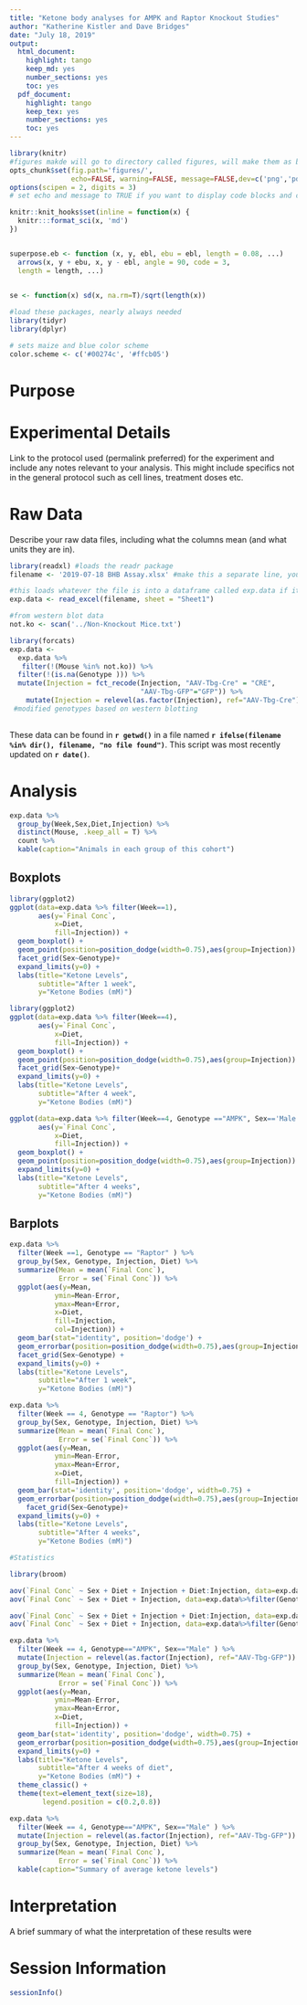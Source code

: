 ```yaml
---
title: "Ketone body analyses for AMPK and Raptor Knockout Studies"
author: "Katherine Kistler and Dave Bridges"
date: "July 18, 2019"
output:
  html_document:
    highlight: tango
    keep_md: yes
    number_sections: yes
    toc: yes
  pdf_document:
    highlight: tango
    keep_tex: yes
    number_sections: yes
    toc: yes
---
```


```r
library(knitr)
#figures makde will go to directory called figures, will make them as both png and pdf files 
opts_chunk$set(fig.path='figures/',
               echo=FALSE, warning=FALSE, message=FALSE,dev=c('png','pdf'))
options(scipen = 2, digits = 3)
# set echo and message to TRUE if you want to display code blocks and code output respectively

knitr::knit_hooks$set(inline = function(x) {
  knitr:::format_sci(x, 'md')
})


superpose.eb <- function (x, y, ebl, ebu = ebl, length = 0.08, ...)
  arrows(x, y + ebu, x, y - ebl, angle = 90, code = 3,
  length = length, ...)

  
se <- function(x) sd(x, na.rm=T)/sqrt(length(x))

#load these packages, nearly always needed
library(tidyr)
library(dplyr)

# sets maize and blue color scheme
color.scheme <- c('#00274c', '#ffcb05')
```

# Purpose

# Experimental Details

Link to the protocol used (permalink preferred) for the experiment and include any notes relevant to your analysis.  This might include specifics not in the general protocol such as cell lines, treatment doses etc.

# Raw Data

Describe your raw data files, including what the columns mean (and what units they are in).

```r
library(readxl) #loads the readr package
filename <- '2019-07-18 BHB Assay.xlsx' #make this a separate line, you can use any variable you want

#this loads whatever the file is into a dataframe called exp.data if it exists
exp.data <- read_excel(filename, sheet = "Sheet1")

#from western blot data
not.ko <- scan('../Non-Knockout Mice.txt')

library(forcats)
exp.data <- 
  exp.data %>%
   filter(!(Mouse %in% not.ko)) %>%
  filter(!(is.na(Genotype ))) %>%
  mutate(Injection = fct_recode(Injection, "AAV-Tbg-Cre" = "CRE",
                                "AAV-Tbg-GFP"="GFP")) %>%
    mutate(Injection = relevel(as.factor(Injection), ref="AAV-Tbg-Cre")) %>%
 #modified genotypes based on western blotting
  
```

These data can be found in **`r getwd()`** in a file named **`r ifelse(filename %in% dir(), filename, "no file found")`**.  This script was most recently updated on **`r date()`**.

# Analysis

```r
exp.data %>%
  group_by(Week,Sex,Diet,Injection) %>%
  distinct(Mouse, .keep_all = T) %>%
  count %>%
  kable(caption="Animals in each group of this cohort")
```

## Boxplots

```r
library(ggplot2)
ggplot(data=exp.data %>% filter(Week==1),
       aes(y=`Final Conc`,
           x=Diet,
           fill=Injection)) +
  geom_boxplot() +
  geom_point(position=position_dodge(width=0.75),aes(group=Injection)) +
  facet_grid(Sex~Genotype)+
  expand_limits(y=0) +
  labs(title="Ketone Levels",
       subtitle="After 1 week",
       y="Ketone Bodies (mM)")

library(ggplot2)
ggplot(data=exp.data %>% filter(Week==4),
       aes(y=`Final Conc`,
           x=Diet,
           fill=Injection)) +
  geom_boxplot() +
  geom_point(position=position_dodge(width=0.75),aes(group=Injection)) +
  facet_grid(Sex~Genotype)+
  expand_limits(y=0) +
  labs(title="Ketone Levels",
       subtitle="After 4 week",
       y="Ketone Bodies (mM)")
```

```r
ggplot(data=exp.data %>% filter(Week==4, Genotype =="AMPK", Sex=='Male'), 
       aes(y=`Final Conc`,
           x=Diet,
           fill=Injection)) +
  geom_boxplot() +
  geom_point(position=position_dodge(width=0.75),aes(group=Injection)) +
  expand_limits(y=0) +
  labs(title="Ketone Levels",
       subtitle="After 4 weeks",
       y="Ketone Bodies (mM)")
```


## Barplots

```r
exp.data %>%
  filter(Week ==1, Genotype == "Raptor" ) %>%
  group_by(Sex, Genotype, Injection, Diet) %>%
  summarize(Mean = mean(`Final Conc`),
            Error = se(`Final Conc`)) %>%
  ggplot(aes(y=Mean,
           ymin=Mean-Error,
           ymax=Mean+Error,
           x=Diet,
           fill=Injection,
           col=Injection)) +
  geom_bar(stat="identity", position='dodge') +
  geom_errorbar(position=position_dodge(width=0.75),aes(group=Injection), width=0.5) +
  facet_grid(Sex~Genotype) +
  expand_limits(y=0) +
  labs(title="Ketone Levels",
       subtitle="After 1 week",
       y="Ketone Bodies (mM)")
```

```r
exp.data %>%
  filter(Week == 4, Genotype == "Raptor") %>%
  group_by(Sex, Genotype, Injection, Diet) %>%
  summarize(Mean = mean(`Final Conc`),
            Error = se(`Final Conc`)) %>%
  ggplot(aes(y=Mean,
           ymin=Mean-Error,
           ymax=Mean+Error,
           x=Diet,
           fill=Injection)) +
  geom_bar(stat='identity', position='dodge', width=0.75) +
  geom_errorbar(position=position_dodge(width=0.75),aes(group=Injection), width=0.5) +
    facet_grid(Sex~Genotype)+
  expand_limits(y=0) +
  labs(title="Ketone Levels",
       subtitle="After 4 weeks",
       y="Ketone Bodies (mM)")

#Statistics

library(broom)

aov(`Final Conc` ~ Sex + Diet + Injection + Diet:Injection, data=exp.data%>%filter(Genotype =="Raptor")) %>% tidy %>% kable(caption="Effects of diet/sex on  ketone levels in Rptor liver knockouts.  Includes interaction between diet and genotype")
aov(`Final Conc` ~ Sex + Diet + Injection, data=exp.data%>%filter(Genotype =="Raptor")) %>% tidy %>% kable(caption="Effects of diet/sex on  ketone levels in Rptor liver knockouts.  No interaction between diet and genotype")

aov(`Final Conc` ~ Sex + Diet + Injection + Diet:Injection, data=exp.data%>%filter(Genotype =="AMPK")) %>% tidy %>% kable(caption="Effects of diet/sex on  ketone levels in AMPK liver knockouts.  Includes interaction between diet and genotype")
aov(`Final Conc` ~ Sex + Diet + Injection, data=exp.data%>%filter(Genotype =="AMPK")) %>% tidy %>% kable(caption="Effects of diet/sex on  ketone levels in AMPK liver knockouts.  No interaction between diet and genotype")

```

```r
exp.data %>%
  filter(Week == 4, Genotype=="AMPK", Sex=="Male" ) %>%
  mutate(Injection = relevel(as.factor(Injection), ref="AAV-Tbg-GFP")) %>%
  group_by(Sex, Genotype, Injection, Diet) %>%
  summarize(Mean = mean(`Final Conc`),
            Error = se(`Final Conc`)) %>%
  ggplot(aes(y=Mean,
           ymin=Mean-Error,
           ymax=Mean+Error,
           x=Diet,
           fill=Injection)) +
  geom_bar(stat='identity', position='dodge', width=0.75) +
  geom_errorbar(position=position_dodge(width=0.75),aes(group=Injection), width=0.5) +
  expand_limits(y=0) +
  labs(title="Ketone Levels",
       subtitle="After 4 weeks of diet",
       y="Ketone Bodies (mM)") +
  theme_classic() +
  theme(text=element_text(size=18),
        legend.position = c(0.2,0.8))

exp.data %>%
  filter(Week == 4, Genotype=="AMPK", Sex=="Male" ) %>%
  mutate(Injection = relevel(as.factor(Injection), ref="AAV-Tbg-GFP")) %>%
  group_by(Sex, Genotype, Injection, Diet) %>%
  summarize(Mean = mean(`Final Conc`),
            Error = se(`Final Conc`)) %>%
  kable(caption="Summary of average ketone levels")
```

# Interpretation

A brief summary of what the interpretation of these results were

# Session Information

```r
sessionInfo()
```

